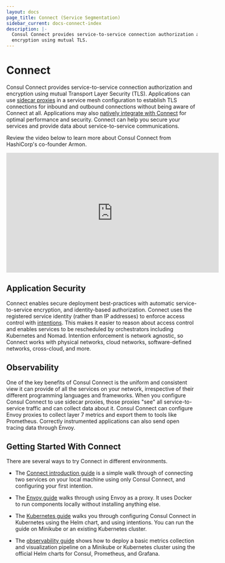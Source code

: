 ```yaml
---
layout: docs
page_title: Connect (Service Segmentation)
sidebar_current: docs-connect-index
description: |-
  Consul Connect provides service-to-service connection authorization and
  encryption using mutual TLS.
---
```


# Connect

Consul Connect provides service-to-service connection authorization and
encryption using mutual Transport Layer Security (TLS). Applications can use
[sidecar proxies](/docs/connect/proxies.html) in a service mesh configuration to
establish TLS connections for inbound and outbound connections without being aware
of Connect at all. Applications may also [natively integrate with Connect](/docs/connect/native.html)
for optimal performance and security. Connect can help you secure your services and provide data
about service-to-service
communications.

Review the video below to learn more about Consul Connect from HashiCorp's co-founder Armon.

<iframe
  src="https://www.youtube.com/embed/8T8t4-hQY74"
  frameborder="0"
  allowfullscreen="true"
  width="560"
  height="315"
></iframe>

## Application Security

Connect enables secure deployment best-practices with automatic
service-to-service encryption, and identity-based authorization.
Connect uses the registered service identity (rather than IP addresses) to
enforce access control with [intentions](/docs/connect/intentions.html). This
makes it easier to reason about access control and enables services to be
rescheduled by orchestrators including Kubernetes and Nomad. Intention
enforcement is network agnostic, so Connect works with physical networks, cloud
networks, software-defined networks, cross-cloud, and more.

## Observability

One of the key benefits of Consul Connect is the uniform and consistent view it can
provide of all the services on your network, irrespective of their different
programming languages and frameworks. When you configure Consul Connect to use
sidecar proxies, those proxies "see" all service-to-service traffic and can
collect data about it. Consul Connect can configure Envoy proxies to collect
layer 7 metrics and export them to tools like Prometheus. Correctly instrumented
applications can also send open tracing data through Envoy.

## Getting Started With Connect

There are several ways to try Connect in different environments.

- The [Connect introduction guide](https://learn.hashicorp.com/consul/getting-started/connect)
  is a simple walk through of connecting two services on your local machine
  using only Consul Connect, and configuring your first intention.

- The [Envoy guide](https://learn.hashicorp.com/consul/developer-segmentation/connect-envoy)
  walks through using Envoy as a proxy. It uses Docker to run components
  locally without installing anything else.

- The [Kubernetes guide](https://learn.hashicorp.com/consul/getting-started-k8s/minikube)
  walks you through configuring Consul Connect in Kubernetes using the Helm
  chart, and using intentions. You can run the guide on Minikube or an existing
  Kubernetes cluster.

- The [observability guide](https://learn.hashicorp.com/consul/kubernetes/l7-observability-k8s)
  shows how to deploy a basic metrics collection and visualization pipeline on
  a Minikube or Kubernetes cluster using the official Helm charts for Consul,
  Prometheus, and Grafana.
